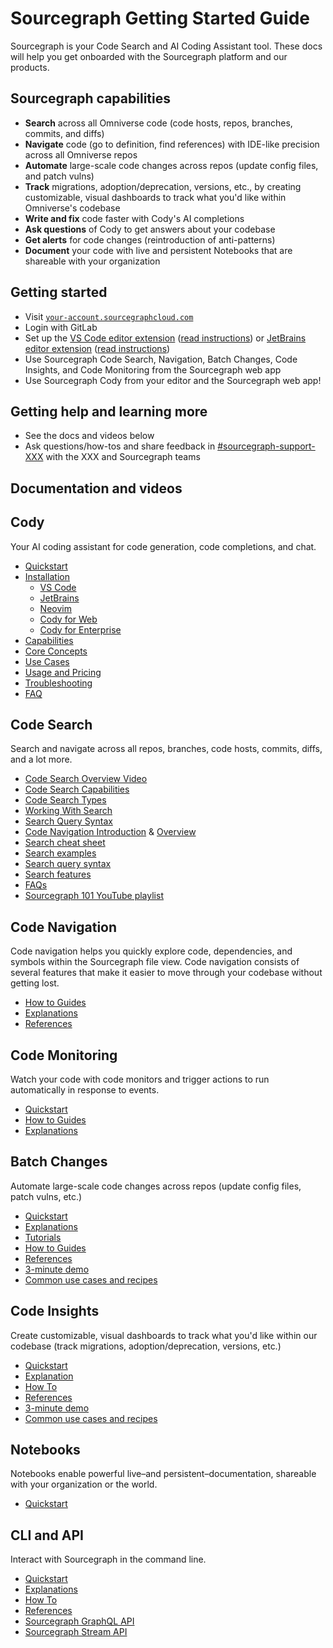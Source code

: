 # Sourcegraph Getting Started Guide

<p className= "subtitle">Sourcegraph is your Code Search and AI Coding Assistant tool. These docs will help you get onboarded with the Sourcegraph platform and our products.</p>

## Sourcegraph capabilities

- **Search** across all Omniverse code (code hosts, repos, branches, commits, and diffs)
- **Navigate** code (go to definition, find references) with IDE-like precision across all Omniverse repos
- **Automate** large-scale code changes across repos (update config files, and patch vulns)
- **Track** migrations, adoption/deprecation, versions, etc., by creating customizable, visual dashboards to track what you'd like within Omniverse's codebase
- **Write and fix** code faster with Cody's AI completions
- **Ask questions** of Cody to get answers about your codebase
- **Get alerts** for code changes (reintroduction of anti-patterns)
- **Document** your code with live and persistent Notebooks that are shareable with your organization

## Getting started

- Visit [`your-account.sourcegraphcloud.com`](https://freenome.sourcegraphcloud.com/sign-in)
- Login with GitLab
- Set up the [VS Code editor extension](https://marketplace.visualstudio.com/items?itemName=sourcegraph.cody-ai) ([read instructions](https://github.com/sourcegraph/customer-training/blob/main/collateral/cody/vscode-sourcegraph-sign-in.md)) or [JetBrains editor extension](https://plugins.jetbrains.com/plugin/9682-sourcegraph-cody--code-search) ([read instructions](https://github.com/sourcegraph/customer-training/blob/main/collateral/cody/jetbrains-sourcegraph-sign-in.md))
- Use Sourcegraph Code Search, Navigation, Batch Changes, Code Insights, and Code Monitoring from the Sourcegraph web app
- Use Sourcegraph Cody from your editor and the Sourcegraph web app!

## Getting help and learning more

- See the docs and videos below
- Ask questions/how-tos and share feedback in [#sourcegraph-support-XXX](https://freenome.slack.com/archives/C0698SYMP3P) with the XXX and Sourcegraph teams

## Documentation and videos

## Cody

Your AI coding assistant for code generation, code completions, and chat.

- [Quickstart](https://sourcegraph.com/docs/cody/quickstart)
- [Installation](https://sourcegraph.com/docs/cody/clients)
  - [VS Code](https://sourcegraph.com/docs/cody/clients/install-vscode)
  - [JetBrains](https://sourcegraph.com/docs/cody/clients/install-jetbrains)
  - [Neovim](https://sourcegraph.com/docs/cody/clients/install-neovim)
  - [Cody for Web](https://sourcegraph.com/docs/cody/clients/cody-with-sourcegraph)
  - [Cody for Enterprise](https://sourcegraph.com/docs/cody/clients/enable-cody-enterprise)
- [Capabilities](https://sourcegraph.com/docs/cody/capabilities)
- [Core Concepts](https://sourcegraph.com/docs/cody/core-concepts/context)
- [Use Cases](https://sourcegraph.com/docs/cody/use-cases/generate-unit-tests)
- [Usage and Pricing](https://sourcegraph.com/docs/cody/usage-and-pricing)
- [Troubleshooting](https://sourcegraph.com/docs/cody/troubleshooting)
- [FAQ](https://sourcegraph.com/docs/cody/faq)

## Code Search

Search and navigate across all repos, branches, code hosts, commits, diffs, and a lot more.

- [Code Search Overview Video](https://www.youtube.com/watch?v=dnfh5Q01UFA)
- [Code Search Capabilities](https://sourcegraph.com/docs/code-search/features)
- [Code Search Types](https://sourcegraph.com/docs/code-search/types/exhaustive)
- [Working With Search](https://sourcegraph.com/docs/code-search/working/saved_searches)
- [Search Query Syntax](https://sourcegraph.com/docs/code-search/queries)
- [Code Navigation Introduction](https://sourcegraph.com/docs/code_navigation/explanations/introduction_to_code_navigation) & [Overview](https://sourcegraph.com/docs/code_navigation)
- [Search cheat sheet](https://about.sourcegraph.com/blog/how-to-search-cheat-sheet)
- [Search examples](https://sourcegraph.com/docs/code-search/examples)
- [Search query syntax](https://sourcegraph.com/docs/code-search/queries)
- [Search features](https://docs.sourcegraph.com/code_search/explanations/features)
- [FAQs](https://sourcegraph.com/docs/code-search/faq)
- [Sourcegraph 101 YouTube playlist](https://www.youtube.com/playlist?list=PL6zLuuRVa1_hAu1mBPeWLqIxoipI3rj17)

## Code Navigation

Code navigation helps you quickly explore code, dependencies, and symbols within the Sourcegraph file view. Code navigation consists of several features that make it easier to move through your codebase without getting lost.

- [How to Guides](https://sourcegraph.com/docs/code_navigation/how-to)
- [Explanations](https://sourcegraph.com/docs/code_navigation/explanations)
- [References](https://sourcegraph.com/docs/code_navigation/references)

## Code Monitoring

Watch your code with code monitors and trigger actions to run automatically in response to events.

- [Quickstart](https://sourcegraph.com/docs/code_monitoring/quickstart)
- [How to Guides](https://sourcegraph.com/docs/code_monitoring/how-tos)
- [Explanations](https://sourcegraph.com/docs/code_monitoring/explanations)

## Batch Changes

Automate large-scale code changes across repos (update config files, patch vulns, etc.)

- [Quickstart](https://sourcegraph.com/docs/batch_changes/quickstart)
- [Explanations](https://sourcegraph.com/docs/batch_changes/explanations)
- [Tutorials](https://sourcegraph.com/docs/batch_changes/tutorials)
- [How to Guides](https://sourcegraph.com/docs/batch_changes/how-tos)
- [References](https://sourcegraph.com/docs/batch_changes/references)
- [3-minute demo](https://youtu.be/GKyHYqH6ggY)
- [Common use cases and recipes](https://github.com/sourcegraph/batch-change-examples)

## Code Insights

Create customizable, visual dashboards to track what you'd like within our codebase (track migrations, adoption/deprecation, versions, etc.)

- [Quickstart](https://sourcegraph.com/docs/code_insights/quickstart)
- [Explanation](https://sourcegraph.com/docs/code_insights/explanations)
- [How To](https://sourcegraph.com/docs/code_insights/how-tos)
- [References](https://sourcegraph.com/docs/code_insights/references)
- [3-minute demo](https://youtu.be/fMCUJQHfbUA)
- [Common use cases and recipes](https://sourcegraph.com/docs/code_insights/references/common_use_cases)

## Notebooks

Notebooks enable powerful live–and persistent–documentation, shareable with your organization or the world.

- [Quickstart](https://sourcegraph.com/docs/notebooks/quickstart)

## CLI and API

Interact with Sourcegraph in the command line.

- [Quickstart](https://sourcegraph.com/docs/cli/quickstart)
- [Explanations](https://sourcegraph.com/docs/cli/explanations)
- [How To](https://sourcegraph.com/docs/cli/how-tos)
- [References](https://sourcegraph.com/docs/cli/references)
- [Sourcegraph GraphQL API](https://sourcegraph.com/docs/api/graphql)
- [Sourcegraph Stream API](https://sourcegraph.com/docs/api/stream_api)
